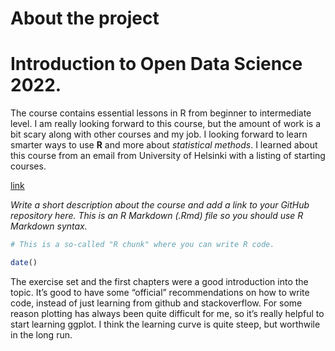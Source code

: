 
# About the project
# Introduction to Open Data Science 2022. 
The course contains essential lessons in R from beginner to intermediate level.
I am really looking forward to this course, but the amount of work is a bit scary along with other courses and my job.
I looking forward to learn smarter ways to use **R** and more about *statistical methods*.
I learned about this course from an email from University of Helsinki with a listing of starting courses.

[link](https://github.com/Joonasko/IODS-project.git)

*Write a short description about the course and add a link to your GitHub repository here. This is an R Markdown (.Rmd) file so you should use R Markdown syntax.*

```r
# This is a so-called "R chunk" where you can write R code.

date()

```

The exercise set and the first chapters were a good introduction into the topic.
It's good to have some "official" recommendations on how to write code, instead of just learning from github and stackoverflow.
For some reason plotting has always been quite difficult for me, so it's really helpful to start learning ggplot.
I think the learning curve is quite steep, but worthwile in the long run.
